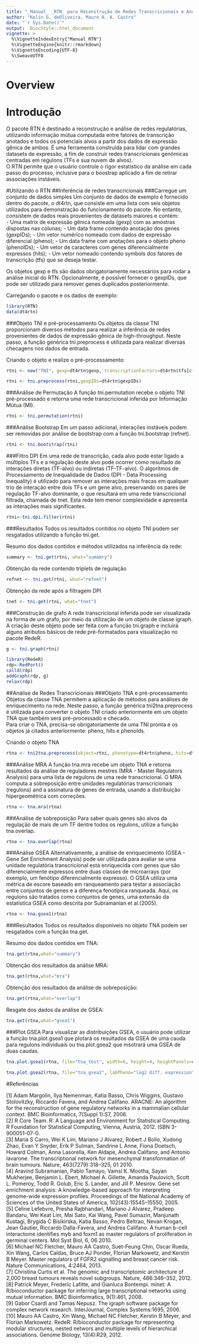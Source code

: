 ```yaml
---
title: "_Manual_ _RTN_ para Reconstrução de Redes Transcricionais e Análise de Reguladores Mestres"
author: "Kelin G. deOliveira, Mauro A. A. Castro"
date: "`r Sys.Date()`"
output:  BiocStyle::html_document
vignette: >
  %\VignetteIndexEntry{"Manual RTN"}
  %\VignetteEngine{knitr::rmarkdown}
  %\VignetteEncoding{UTF-8}
  %\SweaveUTF8
---
```


# Overview

# Introdução

O pacote RTN é destinado a reconstrução e análise de redes regulatórias, utilizando informação mútua computada entre fatores de transcrição anotados e todos os potenciais alvos a partir dos dados de expressão gênica de ambos. É uma ferramenta construída para lidar com grandes datasets de expressão, a fim de construir redes transcricionais genômicas centradas em regulons (TFs e sua nuvem de alvos).  
O RTN permite que o usuário controle o rigor estatístico da análise em cada passo do processo, inclusive para o boostrap aplicado a fim de retirar associações instáveis.

#Utilizando o RTN
##Inferência de redes transcricionais
###Carregue um conjunto de dados simples
Um conjunto de dados de exemplo é fornecido dentro do pacote, o dt4rtn, que consiste em uma lista com seis objetos utilizados para demonstração do funcionamento do pacote. No entanto, consistem de dados reais provenientes de datasets maiores e contém:  
- Uma matrix de expressão gênica nomeada (gexp) com as amostras dispostas nas colunas;
- Um data frame contendo anotação dos genes (gexpIDs);
- Um vetor numérico nomeado com dados de expressão diferencial (pheno);
- Um data frame com anotações para o objeto pheno (phenoIDs);
- Um vetor de caracteres com genes diferencialmente expressos (hits);
- Um vetor nomeado contendo symbols dos fatores de transcrição (tfs) que se deseja testar.  
  
Os objetos gexp e tfs são dados obrigatoriamente necessários para rodar a análise inicial do RTN. Opcionalmente, é possível fornecer o gexpIDs, que pode ser utilizado para remover genes duplicados posteriormente.

Carregando o pacote e os dados de exemplo:
```r
library(RTN)
data(dt4rtn)
```

###Objeto TNI e pré-processamento
Os objetos da classe TNI proporcionam diversos métodos para realizar a inferência de redes provenientes de dados de expressão gênica de high-throughput. Neste passo, a função genérica tni.preprocess é utilizada para realizar diversas checagens nos dados de entrada.

Criando o objeto e realize o pré-processamento:
```r
rtni <- new("TNI", gexp=dt4rtn$gexp, transcriptionFactors=dt4rtn$tfs[c("PTTG1","E2F2","FOXM1")])

rtni <- tni.preprocess(rtni,gexpIDs=dt4rtn$gexpIDs)
```

###Análise de Permutação
A função tni.permutation recebe o objeto TNI pré-processado e retorna uma rede transcricional inferida por Informação Mútua (MI).
```r
rtni <- tni.permutation(rtni)
```

###Análise Bootstrap
Em um passo adicional, interações instáveis podem ser removidas por análise de bootstrap com a função tni.bootstrap (refnet).
```r
rtni <- tni.bootstrap(rtni)
```
###Filtro DPI
Em uma rede de transcrição, cada alvo pode estar ligado a múltiplos TFs e a regulação deste alvo pode ocorrer como resultado de interações diretas (TF-alvo) ou indiretas (TF-TF-alvo). O algoritmos de Processamento de Inequalidade de Dados (DPI - Data Processing Inequality) é utilizado para remover as interações mais fracas em qualquer trio de interação entre dois TFs e um gene alvo, preservando os pares de regulação TF-alvo dominante, o que resultará em uma rede transcricional filtrada, chamada de tnet. Esta rede tem menor complexidade e apresenta as interações mais significantes.
```r
rtni<-tni.dpi.filter(rtni)
```
###Resultados
Todos os resultados contidos no objeto TNI podem ser resgatados utilizando a função tni.get.

Resumo dos dados contidos e métodos utilizados na inferência da rede:
```r
summary <- tni.get(rtni, what="sumamry")
```
Obtenção da rede contendo triplets de regulação
```r
refnet <- tni.get(rtni, what="refnet")
```
Obtenção da rede após a filtragem DPI
```r
tnet <- tni.get(rtni, what="tnet")
```
###Construção de grafo
A rede transcricional inferida pode ser visualizada na forma de um grafo, por meio da utilização de um objeto de classe igraph. A criação deste objeto pode ser feita com a função tni.graph e incluirá alguns atributos básicos de rede pré-formatados para visualização no pacote RedeR.
```r
g <- tni.graph(rtni)

library(RedeR)
rdp<-RedPort()
calld(rdp)
addGraph(rdp, g)
relax(rdp)
```
##Análise de Redes Transcricionais
###Objeto TNA e pré-processamento
Objetos da classe TNA permitem a aplicação de métodos para análises de enriquecimento na rede. Neste passo, a função genérica tni2tna.preprocess é utilizada para converter o objeto TNI criado anteriormente em um objeto TNA que também será pré-processado e checado.  
Para criar o TNA, precisa-se obrigatoriamente de uma TNI pronta e os objetos já citados anteriormente: pheno, hits e phenoIds.

Criando o objeto TNA
```r
rtna <- tni2tna.preprocess(object=rtni, phenotype=dt4rtn$pheno, hits=dt4rtn$hits, phenoIDs=dt4rtn$phenoIDs)
```
###Análise MRA
A função tna.mra recebe um objeto TNA e retorna resultados da análise de reguladores mestres (MRA - Master Regulators Analysis) para uma lista de regulons de uma rede transcricional. O MRA computa a sobreposição entre unidades regulatórias transcricionais (regulons) and a assinatura de genes de entrada, usando a distribuição hipergeométrica com correções.  
```r
rtna <- tna.mra(rtna)
```
###Análise de sobreposição
Para saber quais genes são alvos da regulação de mais de um TF dentre todos os regulons, utilize a função tna.overlap.
```r
rtna <- tna.overlap(rtna)
```
###Análise GSEA
Alternativamente, a análise de enriquecimento (GSEA - Gene Set Enrichment Analysis) pode ser utilizada para avaliar se uma unidade regulatória transcricional está enriquecida com genes que são diferencialmente expressos entre duas classes de microarrays (por exemplo, um fenótipo diferencialmente expresso). O GSEA utiliza uma métrica de escore baseado em ranqueamento para testar a associação entre conjuntos de genes e a diferença fenotípica ranqueada. Aqui, os regulons são tratados como conjuntos de genes, uma extensão da estatística GSEA como descrita por Subramanian et al.(2005).
```r
rtna <- tna.gsea1(rtna)
```
###Resultados
Todos os resultados disponíveis no objeto TNA podem ser resgatados com a função tna.get.  

Resumo dos dados contidos em TNA:
```r
tna.get(rtna,what="summary")
```
Obtenção dos resultados da análise MRA:
```r
tna.get(rtna,what="mra")
```
Obtenção dos resultados da análise de sobreposição:
```r
tna.get(rtna,what="overlap")
```
Resgate dos dados da análise de GSEA:
```r
tna.get(rtna,what="gsea1")
```
###Plot GSEA
Para visualizar as distribuições GSEA, o usuário pode utilizar a função tna.plot.gsea1 que plotará os resultados da GSEA de uma cauda para regulons individuais ou tna.plot.gsea2 que msotrará uma GSEA de duas caudas.
```r
tna.plot.gsea1(rtna, file="tna_test", width=6, height=4, heightPanels=c(1,0.7,3), ylimPanels=c(0,3.5,0,0.8))

tna.plot.gsea2(rtna, file="tna_gsea2", labPheno="log2 diff. expression")
```


#Referências

[1] Adam Margolin, Ilya Nemenman, Katia Basso, Chris Wiggins, Gustavo Stolovitzky, Riccardo Favera, and Andrea Califano. ARACNE: An algorithm for the reconstruction of gene regulatory
networks in a mammalian cellular context. BMC Bioinformatics, 7(Suppl 1):S7, 2006.  
[2] R Core Team. R: A Language and Environment for Statistical Computing. R Foundation for Statistical Computing, Vienna, Austria, 2012. ISBN 3-900051-07-0.  
[3] Maria S Carro, Wei K Lim, Mariano J Alvarez, Robert J Bollo, Xudong Zhao, Evan Y Snyder, Erik P Sulman, Sandrine L Anne, Fiona Doetsch, Howard Colman, Anna Lasorella, Ken Aldape, Andrea Califano, and Antonio Iavarone. The transcriptional network for mesenchymal transformation of brain tumours. Nature, 463(7279):318–325, 01 2010.  
[4] Aravind Subramanian, Pablo Tamayo, Vamsi K. Mootha, Sayan Mukherjee, Benjamin L. Ebert, Michael A. Gillette, Amanda Paulovich, Scott L. Pomeroy, Todd R. Golub, Eric S. Lander, and Jill P. Mesirov. Gene set enrichment analysis: A knowledge-based approach for interpreting genome-wide expression profiles. Proceedings of the National Academy of Sciences of the United States of America, 102(43):15545–15550, 2005.  
[5] Celine Lefebvre, Presha Rajbhandari, Mariano J Alvarez, Pradeep Bandaru, Wei Keat Lim, Mai Sato, Kai Wang, Pavel Sumazin, Manjunath Kustagi, Brygida C Bisikirska, Katia Basso, Pedro Beltrao, Nevan Krogan, Jean Gautier, Riccardo Dalla-Favera, and Andrea Califano. A human b-cell interactome identifies myb and foxm1 as master regulators of proliferation in germinal centers. Mol Syst Biol, 6, 06 2010.  
[6] Michael NC Fletcher, Mauro AA Castro, Suet-Feung Chin, Oscar Rueda, Xin Wang, Carlos Caldas, Bruce AJ Ponder, Florian Markowetz, and Kerstin B Meyer. Master regulators of FGFR2 signalling and breast cancer risk. Nature Communications, 4:2464, 2013.  
[7] Christina Curtis et al. The genomic and transcriptomic architecture of 2,000 breast tumours reveals novel subgroups. Nature, 486:346–352, 2012.  
[8] Patrick Meyer, Frederic Lafitte, and Gianluca Bontempi. minet: A R/bioconductor package for inferring large transcriptional networks using mutual information. BMC Bioinformatics, 9(1):461, 2008.  
[9] Gabor Csardi and Tamas Nepusz. The igraph software package for complex network research. InterJournal, Complex Systems:1695, 2006.  
[10] Mauro AA Castro, Xin Wang, Michael NC Fletcher, Kerstin B Meyer, and Florian Markowetz. RedeR: R/bioconductor package for representing modular structures, nested networs and multiple levels of hierarchical associations. Genome Biology, 13(4):R29, 2012.  

